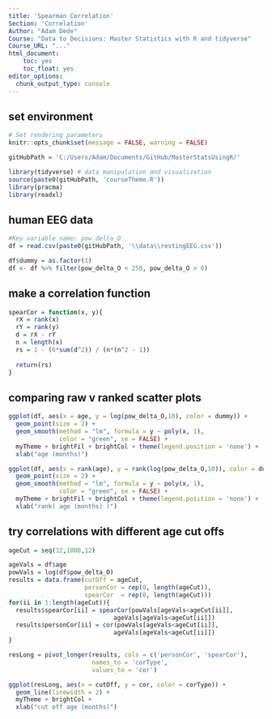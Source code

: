 ```yaml
---
title: 'Spearman Correlation'
Section: 'Correlation'
Author: "Adam Dede"
Course: "Data to Decisions: Master Statistics with R and tidyverse"
Course_URL: "..." 
html_document:
    toc: yes
    toc_float: yes
editor_options:
  chunk_output_type: console
---
```



## set environment

```r

# Set rendering parameters
knitr::opts_chunk$set(message = FALSE, warning = FALSE)

gitHubPath = 'C:/Users/Adam/Documents/GitHub/MasterStatsUsingR/'

library(tidyverse) # data manipulation and visualization
source(paste0(gitHubPath, 'courseTheme.R'))
library(pracma)
library(readxl)

```

## human EEG data 

```r

#Key variable name: pow_delta_O
df = read.csv(paste0(gitHubPath, '\\data\\restingEEG.csv'))

df$dummy = as.factor(1) 
df <- df %>% filter(pow_delta_O < 250, pow_delta_O > 0)


```

## make a correlation function

```r
spearCor = function(x, y){
  rX = rank(x)
  rY = rank(y)
  d = rX - rY
  n = length(x)
  rs = 1 - (6*sum(d^2)) / (n*(n^2 - 1))
  
  return(rs)
}


```

## comparing raw v ranked scatter plots

```r

ggplot(df, aes(x = age, y = log(pow_delta_O,10), color = dummy)) + 
  geom_point(size = 2) + 
  geom_smooth(method = "lm", formula = y ~ poly(x, 1), 
              color = "green", se = FALSE) +
  myTheme + brightFil + brightCol + theme(legend.position = 'none') +
  xlab("age (months)")

ggplot(df, aes(x = rank(age), y = rank(log(pow_delta_O,10)), color = dummy)) +
  geom_point(size = 2) + 
  geom_smooth(method = "lm", formula = y ~ poly(x, 1), 
              color = "green", se = FALSE) +
  myTheme + brightFil + brightCol + theme(legend.position = 'none') +
  xlab("rank( age (months) )")
```

## try correlations with different age cut offs

```r

ageCut = seq(12,1000,12)

ageVals = df$age
powVals = log(df$pow_delta_O)
results = data.frame(cutOff = ageCut, 
                     personCor = rep(0, length(ageCut)),
                     spearCor  = rep(0, length(ageCut)))
for(ii in 1:length(ageCut)){
  results$spearCor[ii] = spearCor(powVals[ageVals<ageCut[ii]], 
                             ageVals[ageVals<ageCut[ii]])
  results$personCor[ii] = cor(powVals[ageVals<ageCut[ii]], 
                             ageVals[ageVals<ageCut[ii]])
}

resLong = pivot_longer(results, cols = c('personCor', 'spearCor'), 
                       names_to = 'corType', 
                       values_to = 'cor')

ggplot(resLong, aes(x = cutOff, y = cor, color = corType)) +
  geom_line(linewidth = 2) +
  myTheme + brightCol + 
  xlab("cut off age (months)")

```


